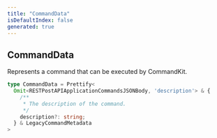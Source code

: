 ```yaml
---
title: "CommandData"
isDefaultIndex: false
generated: true
---
```



<!-- This file was generated from the CommandKit source. Do not modify. Instead, re-run the "docgen" script -->


## CommandData

<GenerationInfo sourceFile="packages/commandkit/src/types.ts" sourceLine="88" packageName="commandkit" />

Represents a command that can be executed by CommandKit.

```ts title="Signature"
type CommandData = Prettify<
  Omit<RESTPostAPIApplicationCommandsJSONBody, 'description'> & {
    /**
     * The description of the command.
     */
    description?: string;
  } & LegacyCommandMetadata
>
```

